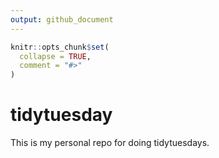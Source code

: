 ```yaml
---
output: github_document
---
```


<!-- README.md is generated from README.Rmd. Please edit that file -->

```r
knitr::opts_chunk$set(
  collapse = TRUE,
  comment = "#>"
)
```

# tidytuesday

<!-- badges: start -->
<!-- badges: end -->

This is my personal repo for doing tidytuesdays.
